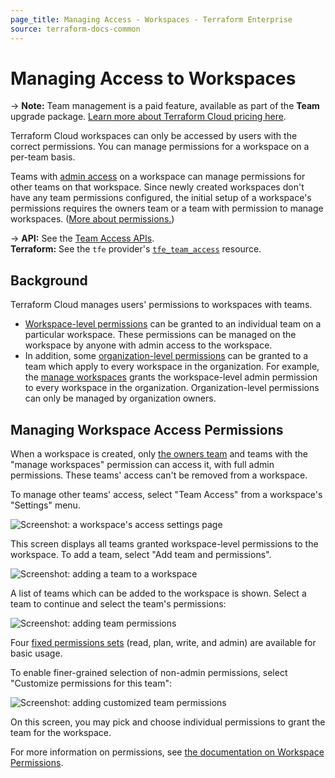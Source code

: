 ```yaml
---
page_title: Managing Access - Workspaces - Terraform Enterprise
source: terraform-docs-common
---
```


# Managing Access to Workspaces

-> **Note:** Team management is a paid feature, available as part of the **Team** upgrade package. [Learn more about Terraform Cloud pricing here](https://www.hashicorp.com/products/terraform/pricing).

Terraform Cloud workspaces can only be accessed by users with the correct permissions. You can manage permissions for a workspace on a per-team basis.

Teams with [admin access](/enterprise/users-teams-organizations/permissions) on a workspace can manage permissions for other teams on that workspace. Since newly created workspaces don't have any team permissions configured, the initial setup of a workspace's permissions requires the owners team or a team with permission to manage workspaces. ([More about permissions.](/enterprise/users-teams-organizations/permissions))

[permissions-citation]: #intentionally-unused---keep-for-maintainers

-> **API:** See the [Team Access APIs](/enterprise/api-docs/team-access). <br/>
**Terraform:** See the `tfe` provider's [`tfe_team_access`](https://registry.terraform.io/providers/hashicorp/tfe/latest/docs/resources/team_access) resource.

## Background

Terraform Cloud manages users' permissions to workspaces with teams.

-   [Workspace-level permissions](/enterprise/users-teams-organizations/permissions#workspace-permissions) can be granted to an individual team on a particular workspace. These permissions can be managed on the workspace by anyone with admin access to the workspace.
-   In addition, some [organization-level permissions](/enterprise/users-teams-organizations/permissions#organization-permissions) can be granted to a team which apply to every workspace in the organization. For example, the
    [manage workspaces](/enterprise/users-teams-organizations/permissions#manage-workspaces) grants the workspace-level admin permission to every workspace in the organization. Organization-level permissions can only be managed by organization owners.

## Managing Workspace Access Permissions

When a workspace is created, only [the owners team](/enterprise/users-teams-organizations/teams#the-owners-team) and teams with the "manage workspaces" permission can access it, with full admin permissions. These teams' access can't be removed from a workspace.

To manage other teams' access, select "Team Access" from a workspace's "Settings" menu.

![Screenshot: a workspace's access settings page](/img/docs/access.png)

This screen displays all teams granted workspace-level permissions to the workspace. To add a team, select "Add team and
permissions".

![Screenshot: adding a team to a workspace](/img/docs/add-team-access.png)

A list of teams which can be added to the workspace is shown. Select a team to continue and select the team's
permissions:

![Screenshot: adding team permissions](/img/docs/add-team-perms-standard.png)

Four [fixed permissions sets](/enterprise/users-teams-organizations/permissions#fixed-permission-sets) (read, plan, write, and admin) are available for basic usage.

To enable finer-grained selection of non-admin permissions, select "Customize permissions for this team":

![Screenshot: adding customized team permissions](/img/docs/add-team-perms-cwa.png)

On this screen, you may pick and choose individual permissions to grant the team for the workspace.

For more information on permissions, see [the documentation on Workspace
Permissions](/enterprise/users-teams-organizations/permissions#workspace-permissions).
